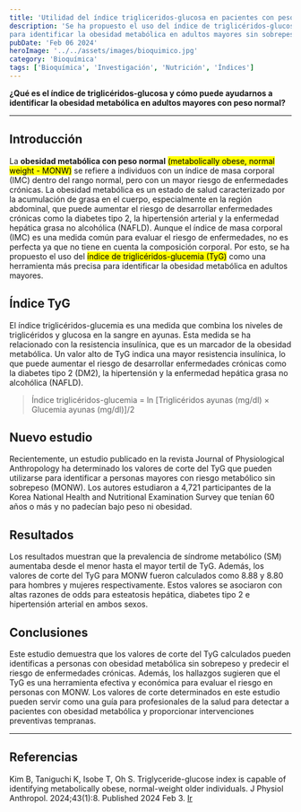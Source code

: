 ```yaml
---
title: 'Utilidad del índice trigliceridos-glucosa en pacientes con peso normal.'
description: 'Se ha propuesto el uso del índice de triglicéridos-glucosa (TyG) como una herramienta más precisa
para identificar la obesidad metabólica en adultos mayores sin sobrepeso.'
pubDate: 'Feb 06 2024'
heroImage: '../../assets/images/bioquimico.jpg'
category: 'Bioquímica'
tags: ['Bioquímica', 'Investigación', 'Nutrición', 'Índices']
---
```


**¿Qué es el índice de triglicéridos-glucosa y cómo puede ayudarnos a identificar la obesidad metabólica
en adultos mayores con peso normal?**

---

## Introducción
La **obesidad metabólica con peso normal** <mark>(metabolically obese, normal weight - MONW)</mark> se refiere a
individuos con un índice de masa corporal (IMC) dentro del rango normal, pero con un mayor riesgo
de enfermedades crónicas.
La obesidad metabólica es un estado de salud caracterizado por la acumulación de grasa en el cuerpo,
especialmente en la región abdominal, que puede aumentar el riesgo de desarrollar enfermedades crónicas
como la diabetes tipo 2, la hipertensión arterial y la enfermedad hepática grasa no alcohólica (NAFLD). Aunque
el índice de masa corporal (IMC) es una medida común para evaluar el riesgo de enfermedades, no es
perfecta ya que no tiene en cuenta la composición corporal. Por esto, se ha propuesto el uso del
<mark>índice de triglicéridos-glucemia (TyG)</mark> como una herramienta más precisa para identificar la obesidad
metabólica en adultos mayores.

## Índice TyG
El índice triglicéridos-glucemia es una medida que combina los niveles de triglicéridos y glucosa en la
sangre en ayunas. Esta medida se ha relacionado con la resistencia insulínica, que es un marcador de
la obesidad metabólica. Un valor alto de TyG indica una mayor resistencia insulínica, lo que puede
aumentar el riesgo de desarrollar enfermedades crónicas como la diabetes tipo 2 (DM2), la hipertensión
y la enfermedad hepática grasa no alcohólica (NAFLD).

> Índice triglicéridos-glucemia = ln [Triglicéridos ayunas (mg/dl) × Glucemia ayunas (mg/dl)]/2

## Nuevo estudio
Recientemente, un estudio publicado en la revista Journal of Physiological Anthropology ha determinado los
valores de corte del TyG que pueden utilizarse para identificar a personas mayores con riesgo metabólico sin
sobrepeso (MONW).
Los autores estudiaron a 4,721 participantes de la Korea National Health and Nutritional Examination
Survey que tenían 60 años o más y no padecían bajo peso ni obesidad.

## Resultados
Los resultados muestran que la prevalencia de síndrome metabólico (SM) aumentaba desde el menor hasta el
mayor tertil de TyG. Además, los valores de corte del TyG para MONW fueron calculados como 8.88 y 8.80
para hombres y mujeres respectivamente. Estos valores se asociaron con altas razones de odds para esteatosis 
hepática, diabetes tipo 2 e hipertensión arterial en ambos sexos.

## Conclusiones
Este estudio demuestra que los valores de corte del TyG calculados pueden identificas a personas con 
obesidad metabólica sin sobrepeso y predecir el riesgo de enfermedades crónicas. Además, los hallazgos
sugieren que el TyG es una herramienta efectiva y económica para evaluar el riesgo en personas con MONW.
Los valores de corte determinados en este estudio pueden servir como una guía para profesionales de la salud
para detectar a pacientes con obesidad metabólica y proporcionar intervenciones preventivas tempranas. 

---

## Referencias
Kim B, Taniguchi K, Isobe T, Oh S. Triglyceride-glucose index is capable of identifying metabolically obese,
normal-weight older individuals. J Physiol Anthropol. 2024;43(1):8. Published 2024 Feb 3.
<a href="https://www.ncbi.nlm.nih.gov/pmc/articles/PMC10837892/" target="no_blank">Ir</a>

